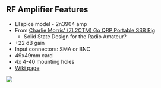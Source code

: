 == RF Amplifier Features ==

* LTspice model - 2n3904 amp
* From [https://zl2ctm.blogspot.com/2020/11/go-qrp-portable-ssb-rig.html Charlie Morris' (ZL2CTM) Go QRP Portable SSB Rig]
** Solid State Design for the Radio Amateur?
* +22 dB gain
* Input connectors: SMA or BNC
* 49x49mm card
* 4x 4-40 mounting holes
* [http://land-boards.com/blwiki/index.php?title=RF-Amp Wiki page]

<IMG SRC = "https://raw.githubusercontent.com/land-boards/lb-boards/master/HamRadio/RF-Amp/LTSpice/RF-AMP-LTSPICE_XFMRS.PNG"></IMG>
